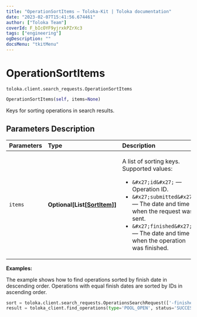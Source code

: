 ```yaml
---
title: "OperationSortItems — Toloka-Kit | Toloka documentation"
date: "2023-02-07T15:41:56.674461"
author: ["Toloka Team"]
coverId: F_bIcOYF9yjrxkPZrXc3
tags: ["engineering"]
ogDescription: ""
docsMenu: "tkitMenu"
---
```


# OperationSortItems
`toloka.client.search_requests.OperationSortItems`

```python
OperationSortItems(self, items=None)
```

Keys for sorting operations in search results.

## Parameters Description

| Parameters | Type | Description |
| :----------| :----| :-----------|
`items`|**Optional\[List\[[SortItem](/docs-new/toloka-kit/reference/toloka.client.search_requests.OperationSortItems.SortItem)\]\]**|<p>A list of sorting keys. Supported values:</p> <ul> <li>`&#x27;id&#x27;` — Operation ID.</li> <li>`&#x27;submitted&#x27;` — The date and time when the request was sent.</li> <li>`&#x27;finished&#x27;` — The date and time when the operation was finished.</li> </ul>

**Examples:**

The example shows how to find operations sorted by finish date in descending order. Operations with equal finish dates are sorted by IDs in ascending order.

```python
sort = toloka.client.search_requests.OperationsSearchRequest(['-finished', 'id'])
result = toloka_client.find_operations(type='POOL_OPEN', status='SUCCESS', sort=sort, limit=10)
```
